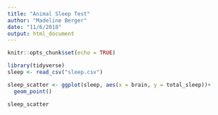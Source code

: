 ```yaml
---
title: "Animal Sleep Test"
author: "Madeline Berger"
date: "11/6/2018"
output: html_document
---
```


```r
knitr::opts_chunk$set(echo = TRUE)
```

```r
library(tidyverse)
sleep <- read_csv("sleep.csv")
```

```r
sleep_scatter <- ggplot(sleep, aes(x = brain, y = total_sleep))+
  geom_point()

sleep_scatter
```

